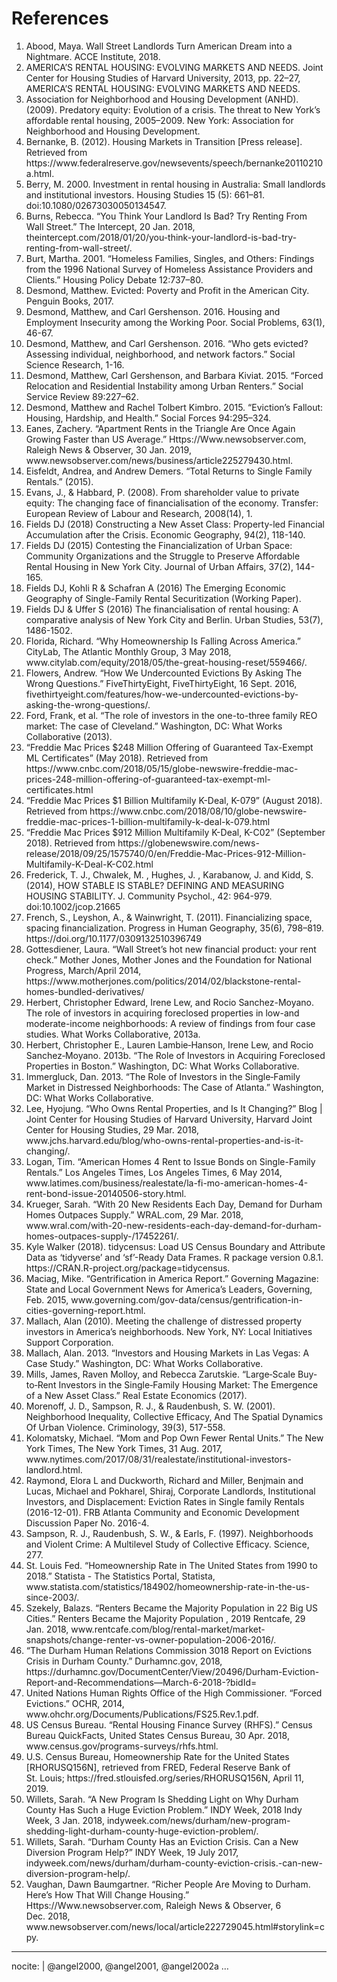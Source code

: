 <!--
The bib chunk below must go last in this document according to how R Markdown renders.  More info is at http://rmarkdown.rstudio.com/authoring_bibliographies_and_citations.html
-->

\backmatter

<!-- 
If you'd like to change the name of the bibliography to something else,
delete "References" and replace it.
-->

# References {-}

1. Abood, Maya. Wall Street Landlords Turn American Dream into a Nightmare. ACCE Institute, 2018.  
2. AMERICA’S RENTAL HOUSING: EVOLVING MARKETS AND NEEDS. Joint Center for Housing Studies of Harvard University, 2013, pp. 22–27, AMERICA’S RENTAL HOUSING: EVOLVING MARKETS AND NEEDS.  
3. Association for Neighborhood and Housing Development (ANHD). (2009). Predatory equity: Evolution of a crisis. The threat to New York’s affordable rental housing, 2005–2009. New York: Association for Neighborhood and Housing Development.  
4. Bernanke, B. (2012). Housing Markets in Transition [Press release]. Retrieved from https://www.federalreserve.gov/newsevents/speech/bernanke20110210a.html.  
5. Berry, M. 2000. Investment in rental housing in Australia: Small landlords and institutional investors. Housing Studies 15 (5): 661–81. doi:10.1080/02673030050134547.
6. Burns, Rebecca. “You Think Your Landlord Is Bad? Try Renting From Wall Street.” The Intercept, 20 Jan. 2018, theintercept.com/2018/01/20/you-think-your-landlord-is-bad-try-renting-from-wall-street/.
7. Burt, Martha. 2001. “Homeless Families, Singles, and Others: Findings from the 1996 National Survey of Homeless Assistance Providers and Clients.” Housing Policy Debate 12:737–80.
8. Desmond, Matthew. Evicted: Poverty and Profit in the American City. Penguin Books, 2017.
9. Desmond, Matthew, and Carl Gershenson. 2016. Housing and Employment Insecurity among the Working Poor. Social Problems, 63(1), 46-67.
10. Desmond, Matthew, and Carl Gershenson. 2016. “Who gets evicted? Assessing individual, neighborhood, and network factors.” Social Science Research, 1-16.
11. Desmond, Matthew, Carl Gershenson, and Barbara Kiviat. 2015. “Forced Relocation and Residential Instability among Urban Renters.” Social Service Review 89:227–62.
12. Desmond, Matthew and Rachel Tolbert Kimbro. 2015. “Eviction’s Fallout: Housing, Hardship, and Health.” Social Forces 94:295–324.
13. Eanes, Zachery. “Apartment Rents in the Triangle Are Once Again Growing Faster than US Average.” Https://Www.newsobserver.com, Raleigh News & Observer, 30 Jan. 2019, www.newsobserver.com/news/business/article225279430.html.
14. Eisfeldt, Andrea, and Andrew Demers. "Total Returns to Single Family Rentals." (2015).
15. Evans, J., & Habbard, P. (2008). From shareholder value to private equity: The changing face of financialisation of the economy. Transfer: European Review of Labour and Research, 2008(14), 1.
16. Fields DJ (2018) Constructing a New Asset Class: Property-led Financial Accumulation after the Crisis. Economic Geography, 94(2), 118-140. 
17. Fields DJ (2015) Contesting the Financialization of Urban Space: Community Organizations and the Struggle to Preserve Affordable Rental Housing in New York City. Journal of Urban Affairs, 37(2), 144-165.
18. Fields DJ, Kohli R & Schafran A (2016) The Emerging Economic Geography of Single-Family Rental Securitization (Working Paper).
19. Fields DJ & Uffer S (2016) The financialisation of rental housing: A comparative analysis of New York City and Berlin. Urban Studies, 53(7), 1486-1502.
20. Florida, Richard. “Why Homeownership Is Falling Across America.” CityLab, The Atlantic Monthly Group, 3 May 2018, www.citylab.com/equity/2018/05/the-great-housing-reset/559466/.
21. Flowers, Andrew. “How We Undercounted Evictions By Asking The Wrong Questions.” FiveThirtyEight, FiveThirtyEight, 16 Sept. 2016, fivethirtyeight.com/features/how-we-undercounted-evictions-by-asking-the-wrong-questions/.
22. Ford, Frank, et al. "The role of investors in the one-to-three family REO market: The case of Cleveland." Washington, DC: What Works Collaborative (2013).
23. “Freddie Mac Prices $248 Million Offering of Guaranteed Tax-Exempt ML Certificates” (May 2018). Retrieved from https://www.cnbc.com/2018/05/15/globe-newswire-freddie-mac-prices-248-million-offering-of-guaranteed-tax-exempt-ml-certificates.html
24. “Freddie Mac Prices $1 Billion Multifamily K-Deal, K-079” (August 2018). Retrieved from https://www.cnbc.com/2018/08/10/globe-newswire-freddie-mac-prices-1-billion-multifamily-k-deal-k-079.html
25. “Freddie Mac Prices $912 Million Multifamily K-Deal, K-C02” (September 2018). Retrieved from https://globenewswire.com/news-release/2018/09/25/1575740/0/en/Freddie-Mac-Prices-912-Million-Multifamily-K-Deal-K-C02.html
26. Frederick, T. J., Chwalek, M. , Hughes, J. , Karabanow, J. and Kidd, S. (2014), HOW STABLE IS STABLE? DEFINING AND MEASURING HOUSING STABILITY. J. Community Psychol., 42: 964-979. doi:10.1002/jcop.21665
27. French, S., Leyshon, A., & Wainwright, T. (2011). Financializing space, spacing financialization. Progress in Human Geography, 35(6), 798–819. https://doi.org/10.1177/0309132510396749
28. Gottesdiener, Laura. “Wall Street's hot new financial product: your rent check.” Mother Jones, Mother Jones and the Foundation for National Progress, March/April 2014, https://www.motherjones.com/politics/2014/02/blackstone-rental-homes-bundled-derivatives/
29. Herbert, Christopher Edward, Irene Lew, and Rocio Sanchez-Moyano. The role of investors in acquiring foreclosed properties in low-and moderate-income neighborhoods: A review of findings from four case studies. What Works Collaborative, 2013a.
30. Herbert, Christopher E., Lauren Lambie‐Hanson, Irene Lew, and Rocio Sanchez‐Moyano. 2013b. “The Role of Investors in Acquiring Foreclosed Properties in Boston.” Washington, DC: What Works Collaborative.
31. Immergluck, Dan. 2013. “The Role of Investors in the Single‐Family Market in Distressed Neighborhoods: The Case of Atlanta.” Washington, DC: What Works Collaborative.
32. Lee, Hyojung. “Who Owns Rental Properties, and Is It Changing?” Blog | Joint Center for Housing Studies of Harvard University, Harvard Joint Center for Housing Studies, 29 Mar. 2018, www.jchs.harvard.edu/blog/who-owns-rental-properties-and-is-it-changing/.
33. Logan, Tim. “American Homes 4 Rent to Issue Bonds on Single-Family Rentals.” Los Angeles Times, Los Angeles Times, 6 May 2014, www.latimes.com/business/realestate/la-fi-mo-american-homes-4-rent-bond-issue-20140506-story.html.
34. Krueger, Sarah. “With 20 New Residents Each Day, Demand for Durham Homes Outpaces Supply.” WRAL.com, 29 Mar. 2018, www.wral.com/with-20-new-residents-each-day-demand-for-durham-homes-outpaces-supply-/17452261/.
35. Kyle Walker (2018). tidycensus: Load US Census Boundary and Attribute Data as 'tidyverse' and 'sf'-Ready Data Frames. R package version 0.8.1. https://CRAN.R-project.org/package=tidycensus.
36. Maciag, Mike. “Gentrification in America Report.” Governing Magazine: State and Local Government News for America's Leaders, Governing, Feb. 2015, www.governing.com/gov-data/census/gentrification-in-cities-governing-report.html.
37. Mallach, Alan (2010). Meeting the challenge of distressed property investors in America’s neighborhoods. New York, NY: Local Initiatives Support Corporation.
38. Mallach, Alan. 2013. “Investors and Housing Markets in Las Vegas: A Case Study.” Washington, DC: What Works Collaborative.
39. Mills, James, Raven Molloy, and Rebecca Zarutskie. "Large‐Scale Buy‐to‐Rent Investors in the Single‐Family Housing Market: The Emergence of a New Asset Class." Real Estate Economics (2017).
40. Morenoff, J. D., Sampson, R. J., & Raudenbush, S. W. (2001). Neighborhood Inequality, Collective Efficacy, And The Spatial Dynamics Of Urban Violence. Criminology, 39(3), 517-558.
41. Kolomatsky, Michael. “Mom and Pop Own Fewer Rental Units.” The New York Times, The New York Times, 31 Aug. 2017, www.nytimes.com/2017/08/31/realestate/institutional-investors-landlord.html.
42. Raymond, Elora L and Duckworth, Richard and Miller, Benjmain and Lucas, Michael and Pokharel, Shiraj, Corporate Landlords, Institutional Investors, and Displacement: Eviction Rates in Single family Rentals (2016-12-01). FRB Atlanta Community and Economic Development Discussion Paper No. 2016-4.
43. Sampson, R. J., Raudenbush, S. W., & Earls, F. (1997). Neighborhoods and Violent Crime: A Multilevel Study of Collective Efficacy. Science, 277. 
44. St. Louis Fed. "Homeownership Rate in The United States from 1990 to 2018." Statista - The Statistics Portal, Statista, www.statista.com/statistics/184902/homeownership-rate-in-the-us-since-2003/.
45. Szekely, Balazs. “Renters Became the Majority Population in 22 Big US Cities.” Renters Became the Majority Population , 2019 Rentcafe, 29 Jan. 2018, www.rentcafe.com/blog/rental-market/market-snapshots/change-renter-vs-owner-population-2006-2016/.
46. “The Durham Human Relations Commission 3018 Report on Evictions Crisis in Durham County.” Durhamnc.gov, 2018, https://durhamnc.gov/DocumentCenter/View/20496/Durham-Eviction-Report-and-Recommendations---March-6-2018-?bidId=
47. United Nations Human Rights Office of the High Commissioner. “Forced Evictions.” OCHR, 2014, www.ohchr.org/Documents/Publications/FS25.Rev.1.pdf.
48. US Census Bureau. “Rental Housing Finance Survey (RHFS).” Census Bureau QuickFacts, United States Census Bureau, 30 Apr. 2018, www.census.gov/programs-surveys/rhfs.html.
49. U.S. Census Bureau, Homeownership Rate for the United States [RHORUSQ156N], retrieved from FRED, Federal Reserve Bank of St. Louis; https://fred.stlouisfed.org/series/RHORUSQ156N, April 11, 2019.
50. Willets, Sarah. “A New Program Is Shedding Light on Why Durham County Has Such a Huge Eviction Problem.” INDY Week, 2018 Indy Week, 3 Jan. 2018, indyweek.com/news/durham/new-program-shedding-light-durham-county-huge-eviction-problem/.
51. Willets, Sarah. “Durham County Has an Eviction Crisis. Can a New Diversion Program Help?” INDY Week, 19 July 2017, indyweek.com/news/durham/durham-county-eviction-crisis.-can-new-diversion-program-help/.
52. Vaughan, Dawn Baumgartner. “Richer People Are Moving to Durham. Here's How That Will Change Housing.” Https://Www.newsobserver.com, Raleigh News & Observer, 6 Dec. 2018, www.newsobserver.com/news/local/article222729045.html#storylink=cpy.

\markboth{References}{References}
<!--
To remove the indentation of the first entry.
-->
\noindent

<!--
To create a hanging indent and spacing between entries.  These three lines may need to be removed for styles that don't require the hanging indent.
-->

\setlength{\parindent}{-0.20in}
\setlength{\leftskip}{0.20in}
\setlength{\parskip}{8pt}


<!--
This is just for testing with more citations for the bibliography at the end.  Add other entries into the list here if you'd like them to appear in the bibliography even if they weren't explicitly cited in the document.
-->

---
nocite: | 
  @angel2000, @angel2001, @angel2002a
...
